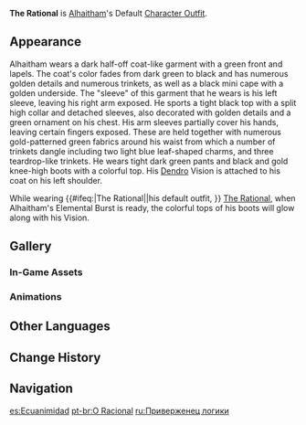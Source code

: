 {{Outfit Infobox
|id           = 
|image        = <gallery>
Character Alhaitham Full Wish.png|Wish
Character Alhaitham Game.png|In-Game
</gallery>
|character    = Alhaitham
|type         = Default
|description  = Alhaitam's outfit. "Don't bother the Scribe with trivialities... What do you think those soundproofers of his are for, anyway?"<br />So observed an experienced staff member at the Temple of Silence.
|obtain       = Unlocked upon obtaining character
}}
'''The Rational''' is [[Alhaitham]]'s Default [[Character Outfit]].

==Appearance==
<!-- Keep appearance section short and concise. Limit to 1-2 paragraphs (preferably 1 paragraph) with 3-4 sentences each. -->
Alhaitham wears a dark half-off coat-like garment with a green front and lapels. The coat's color fades from dark green to black and has numerous golden details and numerous trinkets, as well as a black mini cape with a golden underside. The "sleeve" of this garment that he wears is his left sleeve, leaving his right arm exposed. He sports a tight black top with a split high collar and detached sleeves, also decorated with golden details and a green ornament on his chest. His arm sleeves partially cover his hands, leaving certain fingers exposed. These are held together with numerous gold-patterned green fabrics around his waist from which a number of trinkets dangle including two light blue leaf-shaped charms, and three teardrop-like trinkets. He wears tight dark green pants and black and gold knee-high boots with a colorful top. His [[Dendro]] Vision is attached to his coat on his left shoulder.

<!-- this section is transcluded in multiple places unrelated to his outfit, so please take care with the wording --><section begin="Glowing Ornaments" />While wearing {{#ifeq:{{PAGENAME}}|The Rational||his default outfit, }} [[The Rational]], when Alhaitham's Elemental Burst is ready, the colorful tops of his boots will glow along with his Vision.<section end="Glowing Ornaments" />

==Gallery==
===In-Game Assets===
{{Assets/Outfit|The Rational|nomain=1}}

===Animations===
{{Preview/CharacterAnimations|Alhaitham|nocaption=1}}

==Other Languages==
{{Other Languages
|en      = The Rational
|zhs     = 崇理者
|zhs_rm  = Chónglǐ-zhě
|zht     = 崇理者
|zht_rm  = Chónglǐ-zhě
|zh_tl   = 
|ja      = 理を崇める者
|ja_rm   = Ri wo Agameru Mono
|ja_tl   = The One Revering in Logic
|ko      = 합리주의자
|ko_tl   = Rationalist
|es      = Ecuanimidad
|es_tl   = Impartiality
|fr      = Le rationnel
|fr_tl   = The Rational
|ru      = Приверженец логики
|ru_tl   = Adherent of Logic
|th      = ผู้เปี่ยมเหตุผล
|th_rm   = 
|th_tl   = 
|vi      = Kẻ Tôn Sùng Lý Trí
|vi_tl   = Venerator of Reason
|de      = Der Vernünftige
|de_tl   = 
|id      = The Rational
|pt      = O Racional
|pt_tl   = 
|tr      = Aklı Başında
|tr_tl   = 
|it      = Il razionale
|it_tl   = The Rational
}}

==Change History==
{{Change History|3.4}}

==Navigation==
{{Dressing Room Navbox|type=outfit}}

[[es:Ecuanimidad]]
[[pt-br:O Racional]]
[[ru:Приверженец логики]]